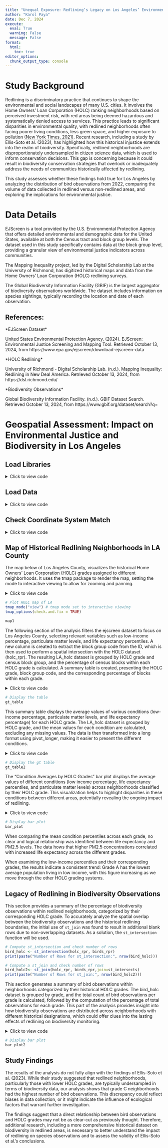 ```yaml
---
title: "Unequal Exposure: Redlining’s Legacy on Los Angeles’ Environmental Health and Biodiversity"
author: "Karol Paya"
date: Dec 7, 2024
execute: 
  eval: True
  warning: False
  message: False
format:
  html:
    toc: true
editor_options: 
  chunk_output_type: console
---
```


# Study Background

Redlining is a discriminatory practice that continues to shape the environmental and social landscapes of many U.S. cities. It involves the Home Owners’ Loan Corporation (HOLC) ranking neighborhoods based on perceived investment risk, with red areas being deemed hazardous and systematically denied access to services. This practice leads to significant disparities in environmental quality, with redlined neighborhoods often facing poorer living conditions, less green space, and higher exposure to pollution [(New York Times, 2021)](https://www.nytimes.com/2021/08/17/realestate/what-is-redlining.html). Recent research, including a study by Ellis-Soto et al. (2023), has highlighted how this historical injustice extends into the realm of biodiversity. Specifically, redlined neighborhoods are disproportionately undersampled in citizen science data, which is used to inform conservation decisions. This gap is concerning because it could result in biodiversity conservation strategies that overlook or inadequately address the needs of communities historically affected by redlining.

This study assesses whether these findings hold true for Los Angeles by analyzing the distribution of bird observations from 2022, comparing the volume of data collected in redlined versus non-redlined areas, and exploring the implications for environmental justice.

# Data Details

EJScreen is a tool provided by the U.S. Environmental Protection Agency that offers detailed environmental and demographic data for the United States, available at both the Census tract and block group levels. The dataset used in this study specifically contains data at the block group level, providing a granular view of environmental justice indicators across communities.

The Mapping Inequality project, led by the Digital Scholarship Lab at the University of Richmond, has digitized historical maps and data from the Home Owners' Loan Corporation (HOLC) redlining surveys.

The Global Biodiversity Information Facility (GBIF) is the largest aggregator of biodiversity observations worldwide. The dataset includes information on species sightings, typically recording the location and date of each observation.

## References:

\*EJScreen Dataset\*

United States Environmental Protection Agency. (2024). EJScreen: Environmental Justice Screening and Mapping Tool. Retrieved October 13, 2024, from https://www.epa.gov/ejscreen/download-ejscreen-data

\*HOLC Redlining\*

University of Richmond - Digital Scholarship Lab. (n.d.). Mapping Inequality: Redlining in New Deal America. Retrieved October 13, 2024, from https://dsl.richmond.edu/

\*Biodiversity Observations\*

Global Biodiversity Information Facility. (n.d.). GBIF Dataset Search. Retrieved October 13, 2024, from https://www.gbif.org/dataset/search?q=

# Geospatial Assessment: Impact on Environmental Justice and Biodiversity in Los Angeles

## Load Libraries

<details>

<summary>Click to view code</summary>

```r
# Load libraries
library(sf)
library(tmap)
library(here)
library(tidyverse)
library(dplyr)
library(gt)
```

</details>

## Load Data

<details>

<summary>Click to view code</summary>

```r
# Loading data
ejscreen <- sf::read_sf(here::here("data", "ejscreen",
                                   "EJSCREEN_2023_BG_StatePct_with_AS_CNMI_GU_VI.gdb"))

holc <- sf::st_read(here::here("data", "mapping-inequality", 
                                 "mapping-inequality-los-angeles.json"))

birds <- sf::st_read(here::here("data","gbif-birds-LA","gbif-birds-LA.shp"))
```

</details>

## Check Coordinate System Match

<details>

<summary>Click to view code</summary>

```r
# Check holc map and ejscreen have the same coordinate systems
if(st_crs(holc) == st_crs(ejscreen)){
  print("it's a match")
} else {
  print("Not a match, reprojecting..")
  holc_rpr <- st_transform(holc, st_crs(ejscreen)) # Adjust coordinate system
}
```

```r
# Check if birds & ejscreen coordinate systems are the same
if(st_crs(birds) == st_crs(ejscreen)){
  print("it's a match")
} else {
  print("Not a match, reprojecting..")
  birds_rpr <- st_transform(birds, st_crs(ejscreen)) # Adjust coordinate system
}
```

</details>

## Map of Historical Redlining Neighborhoods in LA County

The map below of Los Angeles County, visualizes the historical Home Owners' Loan Corporation (HOLC) grades assigned to different neighborhoods. It uses the tmap package to render the map, setting the mode to interactive viewing to allow for zooming and panning.

<details>

<summary>Click to view code</summary>

```r
# Create a map of LA county showing the HOLC Grades
map1<- tm_shape(holc_rpr) +
  tm_polygons("grade", #Assign colors to each grade
               palette = c("A" = "chartreuse3", 
                           "B" = "blue", 
                           "C" = "yellow", 
                           "D" = "red"),
               title = "HOLC Grade") +
  tm_layout(title = "Map of Los Angeles County by Grade") # Add title
```

</details>

```r
# Plot HOLC map of LA
tmap_mode("view") # tmap mode set to interactive viewing
tmap_options(check.and.fix = TRUE)

map1
```

The following section of the analysis filters the ejscreen dataset to focus on Los Angeles County, selecting relevant variables such as low-income percentage, particulate matter levels, and life expectancy percentiles. A new column is created to extract the block group code from the ID, which is then used to perform a spatial intersection with the HOLC dataset (holc_rpr). The resulting LA_holc dataset is grouped by HOLC grade and census block group, and the percentage of census blocks within each HOLC grade is calculated. A summary table is created, presenting the HOLC grade, block group code, and the corresponding percentage of blocks within each grade.

<details>

<summary>Click to view code</summary>

```r
# Filter LA County
LA_ejscreen <- ejscreen  %>%
  filter(CNTY_NAME == "Los Angeles County") %>%
  select(ID, LOWINCPCT, P_PM25, P_LIFEEXPPCT)%>%
  mutate(Block_Group_Code = substr(ID, nchar(ID), nchar(ID)))

# Perform spatial joint of LA_ejscreen & HOLC dataset
LA_holc <- st_intersection(LA_ejscreen, holc_rpr)

# Create summary table of the % census block per HOLC grade
block_holc<- LA_holc %>%
  group_by(grade,Block_Group_Code) %>%
  summarize(count = n()) %>%
  mutate(percent = count / sum(count) * 100)

# Create new dataframe without shape attributes
censusblock_grade_table <- data.frame(
  Grade = block_holc$grade,
  Block_group = block_holc$Block_Group_Code,
  Percent = block_holc$percent
)

# Use library gt to create a table to better present the results

gt_table <- censusblock_grade_table %>%
  gt() %>%
  tab_header(
    title = "Census Block Group Percentages by HOLC Grade"
  ) %>%
  cols_label(
    Grade = "HOLC Grade",
    Block_group = "Census Block Group",
    Percent = "Percent (%)"
  ) %>%
  fmt_number(
    columns = c(Percent),
    decimals = 2
)
```

</details>

```r
# Display the table
gt_table
```

This summary table displays the average values of various conditions (low-income percentage, particulate matter levels, and life expectancy percentage) for each HOLC grade. The LA_holc dataset is grouped by HOLC grade, and the mean values for each condition are calculated, excluding any missing values. The data is then transformed into a long format using pivot_longer, making it easier to present the different conditions.

<details>

<summary>Click to view code</summary>

```r
# Create summary table of the calculated averages of different conditions
block_holc_conditions<- LA_holc %>%
  group_by(grade)%>%
  summarize(
    mean_lowincome_percent = mean(LOWINCPCT, na.rm = TRUE),
    mean_PM25_pct = mean(P_PM25, na.rm = TRUE),
    mean_lifeexpectancy_pct = mean(P_LIFEEXPPCT, na.rm = TRUE)
  )

# Convert block_holc_conditions to a long format
block_holc_conditions_long<- block_holc_conditions %>%
  pivot_longer(cols = starts_with("mean"), 
               names_to = "conditions", 
               values_to = "averages"
)

# Create new dataframe without shape attributes
block_hold_table <- data.frame(
  Grade = block_holc_conditions_long$grade,
  Conditions = block_holc_conditions_long$conditions,
  Averages = block_holc_conditions_long$averages
)

# Use library gt to create a table to better present the results
gt_table2 <- block_hold_table %>%
  gt() %>%
  tab_header(
    title = "HOLC Grade Conditions Summary"
  ) %>%
  cols_label(
    Grade = "HOLC Grade",
    Conditions = "Conditions",
    Averages = "Average"
  ) %>%
  fmt_number(
    columns = c(Averages),
    decimals = 2
)
```

</details>

```r
# Display the gt table
gt_table2
```

The "Condition Averages by HOLC Grades" bar plot displays the average values of different conditions (low income percentage, life expectancy percentiles, and particulate matter levels) across neighborhoods classified by their HOLC grade. This visualization helps to highlight disparities in these conditions between different areas, potentially revealing the ongoing impact of redlining.

<details>

<summary>Click to view code</summary>

```r
# Create bar plot of condition averages across different grades
bar_plot<-ggplot(block_holc_conditions_long, 
       aes(x = conditions, 
           y = averages, 
           fill = grade)) +
  geom_bar(stat = "identity", 
           position = "dodge") +
  labs(title="Condition Averages by HOLC Grades",
       x = "Condition", 
       y = "Averages", fill = "HOLC Grade") +
  scale_x_discrete(labels = c("Low Income %",
                              "Life Expectancy \nPercentiles (Years)",
                              "Particulate Matter 2.5 \n Percentiles (µg/m³)")) +
  scale_fill_manual(values = c("A" = "chartreuse3", 
                                "B" = "blue", 
                                "C" = "yellow", 
                                "D" = "red"))+
  theme_minimal()
```

</details>

```r
# Display bar plot
bar_plot
```

When comparing the mean condition percentiles across each grade, no clear and logical relationship was identified between life expectancy and PM2.5 levels. The data hows that higher PM2.5 concentrations correlated with increased life expectancy across the different grades.

When examining the low-income percentiles and their corresponding grades, the results indicate a consistent trend: Grade A has the lowest average population living in low income, with this figure increasing as we move through the other HOLC grading systems.

## Legacy of Redlining in Biodiversity Observations

This section provides a summary of the percentage of biodiversity observations within redlined neighborhoods, categorized by their corresponding HOLC grade. To accurately analyze the spatial overlap between the biodiversity observations and the historical redlining boundaries, the initial use of `st_join` was found to result in additional blank rows due to non-overlapping datasets. As a solution, the `st_intersection` function will be used.

```r
# Compute st_intersection and check number of rows
bird_holc <- st_intersection(holc_rpr, birds_rpr)
print(paste("Number of Rows for st_intersection:", nrow(bird_holc)))

# Compute a st_join and check number of rows
bird_holc2<- st_join(holc_rpr, birds_rpr,join=st_intersects)
print(paste("Number of Rows for st_join:", nrow(bird_holc2)))
```

</details>

This section generates a summary of bird observations within neighborhoods categorized by their historical HOLC grades. The bird_holc dataset is grouped by grade, and the total count of bird observations per grade is calculated, followed by the computation of the percentage of total observations for each grade. This part of the analysis provides insight into how biodiversity observations are distributed across neighborhoods with different historical designations, which could offer clues into the lasting effects of redlining on biodiversity monitoring.

<details>

<summary>Click to view code</summary>

```r
# Create summary table of the percent bird observation per HOLC grade
bird_obs<- bird_holc %>%
  group_by(grade) %>%
  summarize(count = n()) %>%
  mutate(percent_observations = count / sum(count) * 100)

# Create new dataframe without shape attributes
bird_table <- data.frame(
  Grade = bird_obs$grade,
  Count = bird_obs$count,
  percent_observation = bird_obs$percent_observations
)

# Create gt table for bird observation percentages
bird_table%>%
  gt() %>%
  tab_header(
    title = "HOLC Grade Conditions Summary"
  ) %>%
  cols_label(
    Grade = "HOLC Grade",
    Count = "Bird Observation Count",
    percent_observation = "Percent Observation (%)"
  ) %>%
  fmt_number(
    columns = c(percent_observation),
    decimals = 2
)

# Create Bar graph showing the percentages of bird observation per HOLC grade
bar_plot2<- ggplot(bird_obs, aes(x = grade, y = percent_observations, fill = grade)) +
  geom_bar(stat = "identity",show.legend = FALSE) +
  labs(title = "Bird Observations Percentage by HOLC Grade",
       x = "HOLC Grade",
       y = "Percent (%)") +
  scale_fill_manual(values = c("A" = "chartreuse3", 
                           "B" = "blue", 
                           "C" = "yellow", 
                           "D" = "red")) +
  theme_minimal()
```

</details>

```r
# Display bar plot
bar_plot2
```

## Study Findings

The results of the analysis do not fully align with the findings of Ellis-Soto et al. (2023). While their study suggested that redlined neighborhoods, particularly those with lower HOLC grades, are typically undersampled in terms of biodiversity data, our analysis shows that grade C neighborhoods had the highest number of bird observations. This discrepancy could reflect biases in data collection, or it might indicate the influence of ecological factors that warrant further investigation.

The findings suggest that a direct relationship between bird observations and HOLC grades may not be as clear-cut as previously thought. Therefore, additional research, including a more comprehensive historical dataset on biodiversity in redlined areas, is necessary to better understand the impact of redlining on species observations and to assess the validity of Ellis-Soto et al.'s conclusions.
